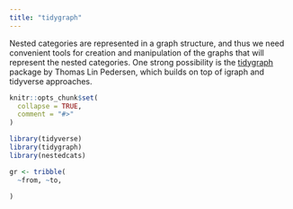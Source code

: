 ```yaml
---
title: "tidygraph"
---
```


Nested categories are represented in a graph structure, and thus we need convenient tools for creation and manipulation of the graphs that will represent the nested categories. One strong possibility is the [tidygraph](https://tidygraph.data-imaginist.com/index.html) package by Thomas Lin Pedersen, which builds on top of igraph and tidyverse approaches.

```r
knitr::opts_chunk$set(
  collapse = TRUE,
  comment = "#>"
)
```


```r
library(tidyverse)
library(tidygraph)
library(nestedcats)

gr <- tribble(
  ~from, ~to,
  
)
```
